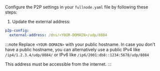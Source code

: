 Configure the P2P settings in your `fullnode.yaml` file by following these steps:

1. Update the external address:

```yaml
p2p-config:
  external-address: /dns/<YOUR-DOMAIN>/udp/8084
```

:::note
Replace `<YOUR-DOMAIN>` with your public hostname.
In case you don't have a public hostname, you can alternatively use a public IPv4 like `/ip4/1.2.3.4/udp/8084/` or IPv6 like `/ip6/2001:db8::1234:5678/udp/8084`

This address must be accessible from the internet.
:::